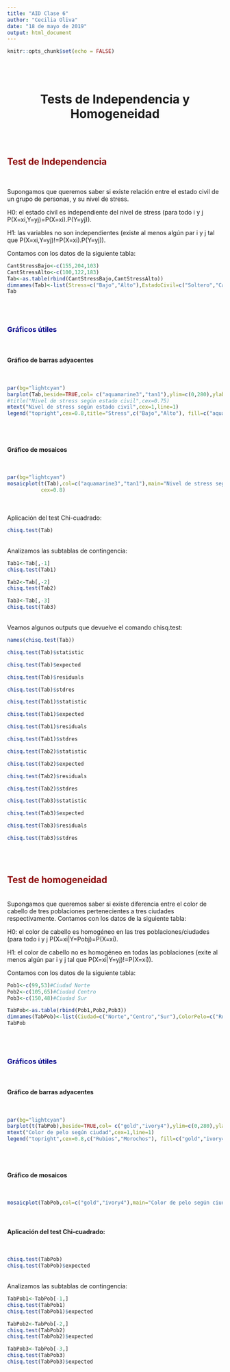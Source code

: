 ```yaml
---
title: "AID Clase 6"
author: "Cecilia Oliva"
date: "18 de mayo de 2019"
output: html_document
---
```


```r
knitr::opts_chunk$set(echo = FALSE)
```

<br>
<br>

<center> <h1>Tests de Independencia y Homogeneidad</h1> </center>

<br>
<br>


<h2><span style="color:darkred">Test de Independencia</span></h2>
<br>

Supongamos que queremos saber si existe relación entre el estado civil de un grupo de personas, y
su nivel de stress.

H0: el estado civil es independiente del nivel de stress (para todo i y j P(X=xi,Y=yj)=P(X=xi).P(Y=yj)).

H1: las variables no son independientes (existe al menos algún par i y j tal que P(X=xi,Y=yj)!=P(X=xi).P(Y=yj)).

Contamos con los datos de la siguiente tabla:
<br>
```r
CantStressBajo<-c(155,204,103)
CantStressAlto<-c(100,122,183)
Tab<-as.table(rbind(CantStressBajo,CantStressAlto))
dimnames(Tab)<-list(Stress=c("Bajo","Alto"),EstadoCivil=c("Soltero","Casado","Divorciado"))
Tab
```
<br>
<br>
<h3><span style="color:darkblue">Gráficos útiles</span></h3>
<br>
<h4>Gráfico de barras adyacentes</h4>
<br>
```r
par(bg="lightcyan")
barplot(Tab,beside=TRUE,col= c("aquamarine3","tan1"),ylim=c(0,280),ylab="Cantidad")
#title("Nivel de stress según estado civil",cex=0.75)
mtext("Nivel de stress según estado civil",cex=1,line=1)
legend("topright",cex=0.8,title="Stress",c("Bajo","Alto"), fill=c("aquamarine3","tan1"),horiz=F, box.lty = 0)

```
<br>
<br>
<h4>Gráfico de mosaicos</h4>
<br>
```r
par(bg="lightcyan")
mosaicplot(t(Tab),col=c("aquamarine3","tan1"),main="Nivel de stress según estado civil",ylab="Nivel de stress",xlab="Estado civil",
           cex=0.8)

```
<br>
<br>
Aplicación del test Chi-cuadrado:
<br>
```r


chisq.test(Tab)
```
<br>
Analizamos las subtablas de contingencia:
<br>
```r
Tab1<-Tab[,-1]
chisq.test(Tab1)

Tab2<-Tab[,-2]
chisq.test(Tab2)

Tab3<-Tab[,-3]
chisq.test(Tab3)

``` 
<br>
Veamos algunos outputs que devuelve el comando chisq.test:
<br>
```r
names(chisq.test(Tab))

chisq.test(Tab)$statistic

chisq.test(Tab)$expected

chisq.test(Tab)$residuals

chisq.test(Tab)$stdres

chisq.test(Tab1)$statistic

chisq.test(Tab1)$expected

chisq.test(Tab1)$residuals

chisq.test(Tab1)$stdres

chisq.test(Tab2)$statistic

chisq.test(Tab2)$expected

chisq.test(Tab2)$residuals

chisq.test(Tab2)$stdres

chisq.test(Tab3)$statistic

chisq.test(Tab3)$expected

chisq.test(Tab3)$residuals

chisq.test(Tab3)$stdres

```
<br>
<br>
<h2><span style="color:darkred">Test de homogeneidad</span></h2>
<br>
Supongamos que queremos saber si existe diferencia entre el color de cabello de tres poblaciones
pertenecientes a tres ciudades respectivamente. Contamos con los datos de la siguiente tabla:

H0: el color de cabello es homogéneo en las tres poblaciones/ciudades (para todo i y j P(X=xi|Y=Pobj)=P(X=xi).

H1: el color de cabello no es homogéneo en todas las poblaciones (exite al menos algún par i y j tal que P(X=xi|Y=yj)!=P(X=xi)).

Contamos con los datos de la siguiente tabla:
<br>
```r
Pob1<-c(99,53)#Ciudad Norte
Pob2<-c(105,65)#Ciudad Centro
Pob3<-c(150,48)#Ciudad Sur

TabPob<-as.table(rbind(Pob1,Pob2,Pob3))
dimnames(TabPob)<-list(Ciudad=c("Norte","Centro","Sur"),ColorPelo=c("Rubios","Morochos"))
TabPob

```
<br>
<br>
<h3><span style="color:darkblue">Gráficos útiles</span></h3>
<br>
<h4>Gráfico de barras adyacentes</h4>
<br>
```r

par(bg="lightcyan")
barplot(t(TabPob),beside=TRUE,col= c("gold","ivory4"),ylim=c(0,280),ylab="Cantidad",xlab="Ciudad")
mtext("Color de pelo según ciudad",cex=1,line=1)
legend("topright",cex=0.8,c("Rubios","Morochos"), fill=c("gold","ivory4"),horiz=F, box.lty = 0) 
``` 
<br>
<br>
<h4>Gráfico de mosaicos</h4>
<br>
```r

mosaicplot(TabPob,col=c("gold","ivory4"),main="Color de pelo según ciudad",ylab="Color de pelo",xlab="Ciudad",cex=0.8)
```
<br>
<h4>Aplicación del test Chi-cuadrado:</h4>
<br>
```r

chisq.test(TabPob)
chisq.test(TabPob)$expected
```
<br>
Analizamos las subtablas de contingencia:
<br>
```r

TabPob1<-TabPob[-1,]
chisq.test(TabPob1)
chisq.test(TabPob1)$expected

TabPob2<-TabPob[-2,]
chisq.test(TabPob2)
chisq.test(TabPob2)$expected

TabPob3<-TabPob[-3,]
chisq.test(TabPob3)
chisq.test(TabPob3)$expected

```